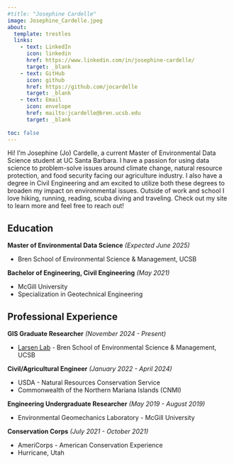 ```yaml
---
#title: "Josephine Cardelle"
image: Josephine_Cardelle.jpeg
about: 
  template: trestles
  links: 
    - text: LinkedIn
      icon: linkedin
      href: https://www.linkedin.com/in/josephine-cardelle/
      target: _blank
    - text: GitHub
      icon: github
      href: https://github.com/jocardelle
      target: _blank
    - text: Email
      icon: envelope
      href: mailto:jcardelle@bren.ucsb.edu
      target: _blank
      
toc: false
---
```


Hi! I’m Josephine (Jo) Cardelle, a current Master of Environmental Data Science student at UC Santa Barbara. I have a passion for using data science to problem-solve issues around climate change, natural resource protection, and food security facing our agriculture industry. I also have a degree in Civil Engineering and am excited to utilize both these degrees to broaden my impact on environmental issues. Outside of work and school I love hiking, running, reading, scuba diving and traveling. Check out my site to learn more and feel free to reach out!

## Education

**Master of Environmental Data Science** *(Expected June 2025)*

-   Bren School of Environmental Science & Management, UCSB

**Bachelor of Engineering, Civil Engineering** *(May 2021)*

-   McGill University
-   Specialization in Geotechnical Engineering

## Professional Experience

**GIS Graduate Researcher** *(November 2024 - Present)*

-   [Larsen Lab](http://www.ashleylarsen.com/research.html) - Bren School of Environmental Science & Management, UCSB

**Civil/Agricultural Engineer** *(January 2022 - April 2024)*

-   USDA - Natural Resources Conservation Service
-   Commonwealth of the Northern Mariana Islands (CNMI)

**Engineering Undergraduate Researcher** *(May 2019 - August 2019)*

-   Environmental Geomechanics Laboratory - McGill University

**Conservation Corps** *(July 2021 - October 2021)*

-   AmeriCorps - American Conservation Experience
-   Hurricane, Utah

